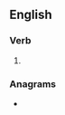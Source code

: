 ==English==

===Verb===
{{head|en|present participle}}

# {{present participle of|venerate|lang=en|nocat=1}}

===Anagrams===
* {{anagrams|en|enervating}}